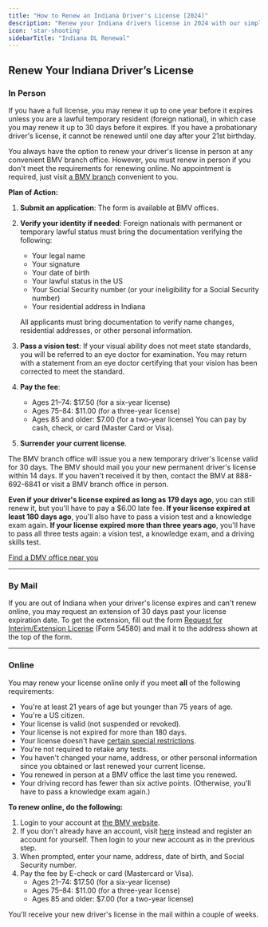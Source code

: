 ```yaml
---
title: "How to Renew an Indiana Driver's License [2024]"
description: "Renew your Indiana drivers license in 2024 with our simple, step-by-step guide. Find all the necessary requirements, forms, fees, and online renewal options to ensure a hassle-free experience. Stay legal and avoid fines - start your renewal process now!"
icon: 'star-shooting'
sidebarTitle: "Indiana DL Renewal"
---
```


## Renew Your Indiana Driver’s License

### In Person

If you have a full license, you may renew it up to one year before it expires unless you are a lawful temporary resident (foreign national), in which case you may renew it up to 30 days before it expires. If you have a probationary driver's license, it cannot be renewed until one day after your 21st birthday.

You always have the option to renew your driver's license in person at any convenient BMV branch office. However, you must renew in person if you don't meet the requirements for renewing online. No appointment is required, just visit [a BMV branch](https://driving-tests.org/dmv-near-me/indiana-bmv-office-locations/) convenient to you.

**Plan of Action:**
1. **Submit an application**: The form is available at BMV offices.
2. **Verify your identity if needed**: Foreign nationals with permanent or temporary lawful status must bring the documentation verifying the following:
   - Your legal name
   - Your signature
   - Your date of birth
   - Your lawful status in the US
   - Your Social Security number (or your ineligibility for a Social Security number)
   - Your residential address in Indiana

   All applicants must bring documentation to verify name changes, residential addresses, or other personal information.
3. **Pass a vision test**: If your visual ability does not meet state standards, you will be referred to an eye doctor for examination. You may return with a statement from an eye doctor certifying that your vision has been corrected to meet the standard.
4. **Pay the fee**:
   - Ages 21–74: $17.50 (for a six-year license)
   - Ages 75–84: $11.00 (for a three-year license)
   - Ages 85 and older: $7.00 (for a two-year license)
   You can pay by cash, check, or card (Master Card or Visa).
5. **Surrender your current license**.

The BMV branch office will issue you a new temporary driver's license valid for 30 days. The BMV should mail you your new permanent driver's license within 14 days. If you haven't received it by then, contact the BMV at 888-692-6841 or visit a BMV branch office in person.

**Even if your driver's license expired as long as 179 days ago**, you can still renew it, but you'll have to pay a $6.00 late fee.
**If your license expired at least 180 days ago**, you'll also have to pass a vision test and a knowledge exam again.
**If your license expired more than three years ago**, you'll have to pass all three tests again: a vision test, a knowledge exam, and a driving skills test.

[Find a DMV office near you](https://driving-tests.org/dmv-near-me/)

---

### By Mail

If you are out of Indiana when your driver's license expires and can't renew online, you may request an extension of 30 days past your license expiration date. To get the extension, fill out the form [Request for Interim/Extension License](https://forms.in.gov/Download.aspx?id=9451) (Form 54580) and mail it to the address shown at the top of the form.

---

### Online

You may renew your license online only if you meet **all** of the following requirements:
- You're at least 21 years of age but younger than 75 years of age.
- You're a US citizen.
- Your license is valid (not suspended or revoked).
- Your license is not expired for more than 180 days.
- Your license doesn't have [certain special restrictions](http://www.in.gov/bmv/2566.htm).
- You're not required to retake any tests.
- You haven't changed your name, address, or other personal information since you obtained or last renewed your current license.
- You renewed in person at a BMV office the last time you renewed.
- Your driving record has fewer than six active points. (Otherwise, you'll have to pass a knowledge exam again.)

**To renew online, do the following:**
1. Login to your account at [the BMV website](https://secure.in.gov/BMV/mybmv/Default.aspx).
2. If you don't already have an account, visit [here](https://secure.in.gov/BMV/mybmv/UserRegistration/NewAcct.aspx) instead and register an account for yourself. Then login to your new account as in the previous step.
3. When prompted, enter your name, address, date of birth, and Social Security number.
4. Pay the fee by E-check or card (Mastercard or Visa).
   - Ages 21–74: $17.50 (for a six-year license)
   - Ages 75–84: $11.00 (for a three-year license)
   - Ages 85 and older: $7.00 (for a two-year license)

You'll receive your new driver's license in the mail within a couple of weeks.

<Snippet file="renewal-state-block.mdx" />